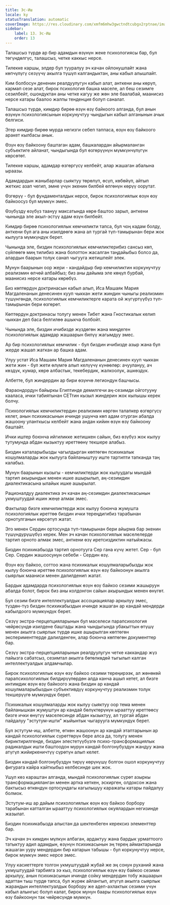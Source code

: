 ```yaml
---
title: Эс-Иш
locale: ky
statusTranslation: automatic
coverImage: https://res.cloudinary.com/xmfm6mhw3gwctndtcubgx2rptnae/image/upload/v1741354419/small_cover_la_gran_rebelion_28716e29d2.webp
sidebar:
    label: 13. Эс-Иш
    order: 13
---
```

Талашсыз түрдө ар бир адамдын өзүнүн жеке психологиясы бар, бул төгүндөлгүс, талашсыз, четке каккыс нерсе.

Тилекке каршы, элдер бул тууралуу эч качан ойлонушпайт жана көпчүлүгү сезүүчү акылга түшүп калгандыктан, аны кабыл алышпайт.

Ким болбосун дененин реалдуулугун кабыл алат, анткени аны көрүп, кармап сезе алат, бирок психология башка маселе, ал беш сезимге сезилбейт, ошондуктан аны четке кагуу же жөн эле баалабай, маанисиз нерсе катары баалоо жалпы тенденция болуп саналат.

Талашсыз түрдө, кимдир бирөө өзүн өзү байкоого алганда, бул анын өзүнүн психологиясынын коркунучтуу чындыгын кабыл алганынын ачык белгиси.

Эгер кимдир бирөө мурда негизги себеп таппаса, өзүн өзү байкоого аракет кылбасы анык.

Өзүн өзү байкоону баштаган адам, башкалардан айырмаланган субъектиге айланат, чындыгында бул өзгөрүүнүн мүмкүнчүлүгүн көрсөтөт.

Тилекке каршы, адамдар өзгөргүсү келбейт, алар жашаган абалына ыраазы.

Адамдардын жаныбарлар сыяктуу төрөлүп, өсүп, көбөйүп, айтып жеткис азап чегип, эмне үчүн экенин билбей өлгөнүн көрүү оорутат.

Өзгөрүү - бул фундаменталдык нерсе, бирок психологиялык өзүн өзү байкоосуз бул мүмкүн эмес.

Өзүбүздү өзүбүз таануу максатында көрө баштоо зарыл, анткени чынында эле акыл-эстүү адам өзүн билбейт.

Кимдир бирөө психологиялык кемчиликти тапса, бул чоң кадам болду, анткени бул ага аны изилдөөгө жана ал тургай түп-тамырынан бери жок кылууга мүмкүндүк берет.

Чынында эле, биздин психологиялык кемчиликтерибиз сансыз көп, сүйлөөгө миң тилибиз жана болоттон жасалган таңдайыбыз болсо да, алардын баарын толук санап чыгууга жетишпейт элек.

Мунун баарынын оор жери - кандайдыр бир кемчиликтин коркунучтуу реализмин өлчөй албайбыз; биз аны дайыма эле көңүл бурбай, маанисиз нерсе катары көрөбүз.

Биз көптөрдүн доктринасын кабыл алып, Иса Машаяк Мария Магдаленанын денесинен кууп чыккан жети жиндин чыныгы реализмин түшүнгөндө, психологиялык кемчиликтерге карата ой жүгүртүүбүз түп-тамырынан бери өзгөрөт.

Көптөрдүн доктринасы толугу менен Тибет жана Гностикалык келип чыккан деп баса белгилөө ашыкча болбойт.

Чынында эле, биздин ичибизде жүздөгөн жана миңдеген психологиялык адамдар жашаарын билүү жагымдуу эмес.

Ар бир психологиялык кемчилик - бул биздин ичибизде азыр жана бул жерде жашап жаткан ар башка адам.

Улуу устат Иса Машаяк Мария Магдаленанын денесинен кууп чыккан жети жин - бул жети өлүмгө алып келүүчү күнөөлөр: ачуулануу, ач көздүк, кумар, көрө албастык, текебердик, жалкоолук, ашкөздүк.

Албетте, бул жиндердин ар бири өзүнчө легиондун башчысы.

Фараондордун байыркы Египтинде демилгечи аң-сезимди ойготууну кааласа, ички табиятынан СЕТтин кызыл жиндерин жок кылышы керек болчу.

Психологиялык кемчиликтердин реализмин көргөн талапкер өзгөргүсү келет, анын психикасынын ичинде ушунча көп адам отурган абалда жашоону уланткысы келбейт жана андан кийин өзүн өзү байкоону баштайт.

Ички иштер боюнча ийгиликке жетишкен сайын, биз өзүбүз жок кылуу тутумунда абдан кызыктуу иреттөөнү текшере алабыз.

Биздин каталарыбызды чагылдырган көптөгөн психикалык кошулмаларды жок кылууга байланыштуу иште тартипти тапканда таң калабыз.

Мунун баарынын кызыгы - кемчиликтерди жок кылуудагы мындай тартип акырындык менен ишке ашырылып, аң-сезимдин диалектикасына ылайык ишке ашырылат.

Рационалдуу диалектика эч качан аң-сезимдин диалектикасынын укмуштуудай ишин жеңе алмак эмес.

Фактылар бизге кемчиликтерди жок кылуу боюнча жумушта психологиялык иреттөө биздин ички тереңдигибиз тарабынан орнотулганын көрсөтүп жатат.

Эго менен Сердин ортосунда түп-тамырынан бери айырма бар экенин түшүндүрүшүбүз керек. Мен эч качан психологиялык маселелерде тартип орното алмак эмес, анткени өзү иретсиздиктин натыйжасы.

Биздин психикабызда тартип орнотууга Сер гана күчү жетет. Сер - бул Сер. Сердин жашоосунун себеби - Сердин өзү.

Өзүн өзү байкоо, соттоо жана психикалык кошулмаларыбызды жок кылуу боюнча иреттөө психологиялык өзүн өзү байкоонун акылга сыярлык мааниси менен далилденип жатат.

Бардык адамдарда психологиялык өзүн өзү байкоо сезими жашыруун абалда болот, бирок биз аны колдонгон сайын акырындык менен өнүгөт.

Бул сезим бизге интеллектуалдык ассоциациялар аркылуу эмес, түздөн-түз биздин психикабыздын ичинде жашаган ар кандай мендерди кабылдоого мүмкүндүк берет.

Сезүү экстра-перцепцияларынын бул маселеси парапсихология чөйрөсүндө изилдене баштады жана чындыгында убакыттын өтүшү менен акылга сыярлык түрдө ишке ашырылган көптөгөн эксперименттерде далилденген, алар боюнча көптөгөн документтер бар.

Сезүү экстра-перцепцияларынын реалдуулугун четке каккандар жүз пайызга сабатсыз, сезимтал акылга бөтөлкөдөй тыгылып калган интеллектуалдык алдамчылар.

Бирок психологиялык өзүн өзү байкоо сезими тереңирээк, ал жөнөкөй парапсихологиялык билдирүүлөрдөн алда канча ашып кетет, ал бизге интимдик өзүн өзү байкоого жана биздин ар кандай кошулмаларыбыздын субъективдүү коркунучтуу реализмин толук текшерүүгө мүмкүндүк берет.

Психикалык кошулмаларды жок кылуу сыяктуу оор тема менен байланышкан жумуштун ар кандай бөлүктөрүнүн ырааттуу иреттөөсү бизге ички өнүгүү маселесинде абдан кызыктуу, ал тургай абдан пайдалуу "эстутум-ишти" жыйынтык чыгарууга мүмкүндүк берет.

Бул эстутум-иш, албетте, өткөн жашоонун ар кандай этаптарынын ар кандай психологиялык сүрөттөрүн бере алса да, толугу менен бириктирилгенде, биздин элестетүүбүзгө психо-трансформациялык радикалдык ишти баштоодон мурун кандай болгонубуздун жандуу жана атүгүл жийиркеничтүү сүрөтүн алып келет.

Биздин кандай болгонубуздун тирүү көрүнүшү болгон ошол коркунучтуу фигурага кайра кайткыбыз келбесинде шек жок.

Ушул көз караштан алганда, мындай психологиялык сүрөт азыркы трансформацияланган менен артка кеткен, эскирген, олдоксон жана бактысыз өткөндүн ортосундагы кагылышуу каражаты катары пайдалуу болмок.

Эстутум-иш ар дайым психологиялык өзүн өзү байкоо борбору тарабынан катталган ырааттуу психологиялык окуялардын негизинде жазылат.

Биздин психикабызда алыстан да шектенбеген керексиз элементтер бар.

Эч качан эч кимдин мүлкүн албаган, ардактуу жана бардык урматтоого татыктуу адил адамдын, өзүнүн психикасынын эң терең аймактарында жашаган ууру мендердин бир катарын табышы - бул коркунучтуу нерсе, бирок мүмкүн эмес нерсе эмес.

Улуу касиеттерге толгон укмуштуудай жубай же эң сонун руханий жана укмуштуудай тарбияга ээ кыз, психологиялык өзүн өзү байкоо сезими аркылуу, анын психикасынын ичинде сойку мендердин тобу жашаарын адаттан тыш түрдө тапса, бул жүрөк айлантып, атүгүл акылга сыярлык жарандын интеллектуалдык борбору же адеп-ахлактык сезими үчүн кабыл алынгыс болуп калат, бирок мунун баары психологиялык өзүн өзү байкоонун так чөйрөсүндө мүмкүн.

